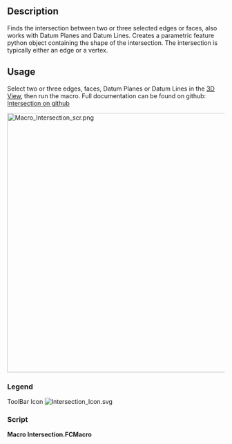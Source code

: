 <languages/>
<translate>

<!--T:1-->
{{Macro
|Name=Macro Intersection
|Icon=Intersection_Icon.svg
|Description=Finds the intersection between 2 or 3 selected edges / faces. 
|Author=TheMarkster
|Version=2024.10.17
|Date=2024-10-17
|FCVersion=0.19 or later
|Download=[https://wiki.freecad.org/images/e/e7/Intersection_Icon.svg ToolBar Icon]
|Links=[https://github.com/mwganson/intersection Full Documentation on Github]
}}

== Description == <!--T:2-->

<!--T:3-->
Finds the intersection between two or three selected edges or faces, also works with Datum Planes and Datum Lines. Creates a parametric feature python object containing the shape of the intersection. The intersection is typically either an edge or a vertex.

== Usage == <!--T:8-->

<!--T:9-->
Select two or three edges, faces, Datum Planes or Datum Lines in the [[3D_View|3D View]], then run the macro. Full documentation can be found on github: [https://github.com/mwganson/intersection Intersection on github]

</translate>
[[File:Macro_Intersection_scr.png|600px]]
<translate>
<!--T:4-->
{{Caption|Macro Intersection screenshot}}

=== Legend === <!--T:5-->


<!--T:6-->
{{Codeextralink|https://gist.github.com/mwganson/acf6d419ee0d3b5636ea82221846d758/raw/dff80f8b50d83312e936104f6b062b88279add64/Intersection.py|Intersection.py}}


<!--T:7-->
ToolBar Icon
</translate>
[[Image:Intersection_Icon.svg]]

=== Script ===

'''Macro Intersection.FCMacro'''

{{CodeDownload|https://gist.github.com/mwganson/acf6d419ee0d3b5636ea82221846d758|Intersection.py}}